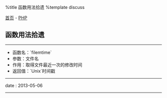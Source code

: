 %title 函数用法拾遗
%template discuss

[[../../index|首页]] - [[index|PHP]]
==函数用法拾遗==
----
* 函数名：`filemtime`
* 参数：文件名
* 作用：取得文件最近一次的修改时间
* 返回值：`Unix`时间戳
----
<red>date</red> : 2013-05-06
----
